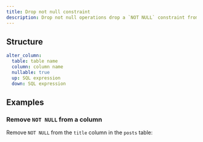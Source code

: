 ```yaml
---
title: Drop not null constraint
description: Drop not null operations drop a `NOT NULL` constraint from a column.
---
```


## Structure

```yaml
alter_column:
  table: table name
  column: column name
  nullable: true
  up: SQL expression
  down: SQL expression
```

## Examples

### Remove `NOT NULL` from a column

Remove `NOT NULL` from the `title` column in the `posts` table:

<ExampleSnippet example="31_unset_not_null.yaml" languange="yaml" />
